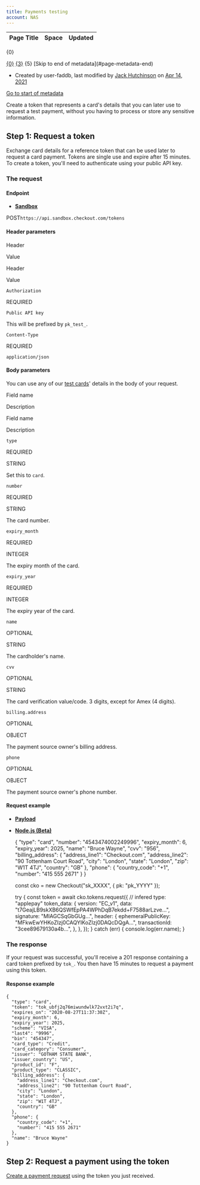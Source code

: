 ```yaml
---
title: Payments testing
account: NAS
---
```


<table class="aui"> <thead> <tr class="header"> <th class="search-result-title">Page Title</th> <th class="search-result-space">Space</th> <th class="search-result-date">Updated</th> </tr> </thead> </table> <p class="search-result-count">{0}</p> <tr class="search-result"> <td class="search-result-title"><a href="{1}" class="content-type-{2}"><span>{0}</span></a></td> <td class="search-result-space"><a class="space" href="/display/{4}/" title="{3}">{3}</a></td> <td class="search-result-date"><span class="date" title="{6}">{5}</span></td> </tr> [Skip to end of metadata](#page-metadata-end)

*   Created by user-faddb, last modified by [Jack Hutchinson](    /display/~jack.hutchinson
    ) on [Apr 14, 2021](/pages/diffpagesbyversion.action?pageId=8488593&selectedPageVersions=10&selectedPageVersions=11 "Show changes")

[Go to start of metadata](#page-metadata-start)

Create a token that represents a card's details that you can later use to request a test payment, without you having to process or store any sensitive information.

Step 1: Request a token
-----------------------

Exchange card details for a reference token that can be used later to request a card payment. Tokens are single use and expire after 15 minutes. To create a token, you'll need to authenticate using your public API key.

### The request

#### Endpoint

*   [**Sandbox**](#tabs-921ed09b-8e7a-4bd6-ba35-e95e1a3fe7c9-1)

POST`https://api.sandbox.checkout.com/tokens`

#### Header parameters

Header

Value

Header

Value

`Authorization`

REQUIRED

`Public API key`

This will be prefixed by `pk_test_`.

`Content-Type`

REQUIRED

`application/json`

#### Body parameters

You can use any of our [test cards](/display/x/Test+cards)' details in the body of your request.

Field name

Description

Field name

Description

`type`

REQUIRED

STRING

Set this to `card`.

`number`

REQUIRED

STRING

The card number.

`expiry_month`

REQUIRED

INTEGER

The expiry month of the card.

`expiry_year`

REQUIRED

INTEGER

The expiry year of the card.

`name`

OPTIONAL

STRING

The cardholder's name.

`cvv`

OPTIONAL

STRING

The card verification value/code. 3 digits, except for Amex (4 digits).

`billing.address`

OPTIONAL

OBJECT

The payment source owner's billing address.

`phone`

OPTIONAL

OBJECT

The payment source owner's phone number.

#### Request example

*   [**Payload**](#tabs-53327166-99b4-4caa-aad1-955bd42ffe7f-1)
*   [**Node.js (Beta)**](#tabs-53327166-99b4-4caa-aad1-955bd42ffe7f-2)

    {
      "type": "card",
      "number": "4543474002249996",
      "expiry_month": 6,
      "expiry_year": 2025,
      "name": "Bruce Wayne",
      "cvv": "956",
      "billing_address": {
        "address_line1": "Checkout.com",
        "address_line2": "90 Tottenham Court Road",
        "city": "London",
        "state": "London",
        "zip": "W1T 4TJ",
        "country": "GB"
      },
      "phone": {
        "country_code": "+1",
        "number": "415 555 2671"
      }
    }

  

    
    const cko = new Checkout("sk_XXXX", { pk: "pk_YYYY" });
    
    try {
      const token = await cko.tokens.request({
        // infered type: "applepay"
        token_data: {
          version: "EC_v1",
          data: "t7GeajLB9skXB6QSWfEpPA4WPhDqB7ekdd+F7588arLzve...",
          signature: "MIAGCSqGbGUg...",
          header: {
            ephemeralPublicKey: "MFkwEwYHKoZIzj0CAQYIKoZIzj0DAQcDQgA...",
            transactionId: "3cee89679130a4b...",
          },
        },
      });
    } catch (err) {
      console.log(err.name);
    }

### The response

If your request was successful, you'll receive a 201 response containing a card token prefixed by `tok_`. You then have 15 minutes to request a payment using this token.

#### Response example

    {
      "type": "card",
      "token": "tok_ubfj2q76miwundwlk72vxt2i7q",
      "expires_on": "2020-08-27T11:37:30Z",
      "expiry_month": 6,
      "expiry_year": 2025,
      "scheme": "VISA",
      "last4": "9996",
      "bin": "454347",
      "card_type": "Credit",
      "card_category": "Consumer",
      "issuer": "GOTHAM STATE BANK",
      "issuer_country": "US",
      "product_id": "F",
      "product_type": "CLASSIC",
      "billing_address": {
        "address_line1": "Checkout.com",
        "address_line2": "90 Tottenham Court Road",
        "city": "London",
        "state": "London",
        "zip": "W1T 4TJ",
        "country": "GB"
      },
      "phone": {
        "country_code": "+1",
        "number": "415 555 2671"
      },
      "name": "Bruce Wayne"
    }

Step 2: Request a payment using the token
-----------------------------------------

[Create a payment request](https://docs.checkout.com/four/payments/accept-payments/request-a-payment#Requestapayment-token) using the token you just received.

  
